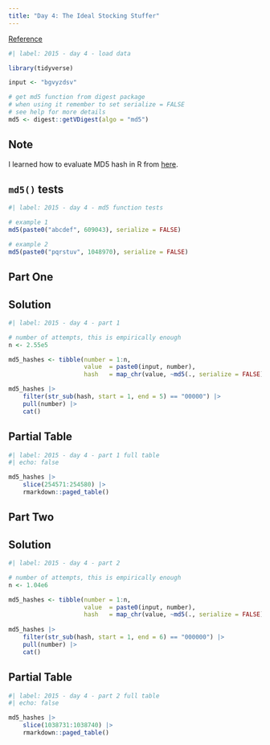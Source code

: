 ```yaml
---
title: "Day 4: The Ideal Stocking Stuffer"
---
```


[Reference](https://adventofcode.com/2015/day/4)

```r
#| label: 2015 - day 4 - load data

library(tidyverse)

input <- "bgvyzdsv"

# get md5 function from digest package
# when using it remember to set serialize = FALSE
# see help for more details
md5 <- digest::getVDigest(algo = "md5")
```

::: {.panel-tabset}

## Note

::: {.callout-note}
I learned how to evaluate MD5 hash in R from
[here](https://emilhvitfeldt.github.io/rstats-adventofcode/2015.html?panelset=day-4).
:::

## `md5()` tests

```r
#| label: 2015 - day 4 - md5 function tests

# example 1
md5(paste0("abcdef", 609043), serialize = FALSE)

# example 2
md5(paste0("pqrstuv", 1048970), serialize = FALSE)
```

:::

## Part One

::: {.panel-tabset}

## Solution

```r
#| label: 2015 - day 4 - part 1

# number of attempts, this is empirically enough
n <- 2.55e5

md5_hashes <- tibble(number = 1:n,
                     value  = paste0(input, number),
                     hash   = map_chr(value, ~md5(., serialize = FALSE)))

md5_hashes |> 
    filter(str_sub(hash, start = 1, end = 5) == "00000") |> 
    pull(number) |> 
    cat()
```

## Partial Table

```r
#| label: 2015 - day 4 - part 1 full table
#| echo: false

md5_hashes |> 
    slice(254571:254580) |> 
    rmarkdown::paged_table()
```

:::

## Part Two

::: {.panel-tabset}

## Solution

```r
#| label: 2015 - day 4 - part 2

# number of attempts, this is empirically enough
n <- 1.04e6

md5_hashes <- tibble(number = 1:n,
                     value  = paste0(input, number),
                     hash   = map_chr(value, ~md5(., serialize = FALSE))) 
    
md5_hashes |> 
    filter(str_sub(hash, start = 1, end = 6) == "000000") |> 
    pull(number) |> 
    cat()
```

## Partial Table

```r
#| label: 2015 - day 4 - part 2 full table
#| echo: false

md5_hashes |> 
    slice(1038731:1038740) |> 
    rmarkdown::paged_table()
```

:::
